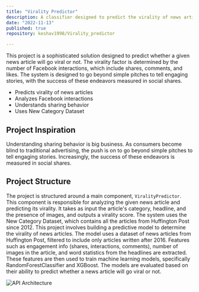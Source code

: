 ```yaml
---
title: "Virality Predictor"
description: A classifier designed to predict the virality of news articles based on the number of Facebook interactions. This project aims to understand sharing behavior and the factors that influence it, such as the article category, headline, and the presence of images.
date: "2022-11-13"
published: true
repository: keshav1998/Virality_predictor

---
```

This project is a sophisticated solution designed to predict whether a given news article will go viral or not. The virality factor is determined by the number of Facebook interactions, which include shares, comments, and likes. The system is designed to go beyond simple pitches to tell engaging stories, with the success of these endeavors measured in social shares.

- Predicts virality of news articles
- Analyzes Facebook interactions
- Understands sharing behavior
- Uses New Category Dataset

## Project Inspiration
Understanding sharing behavior is big business. As consumers become blind to traditional advertising, the push is on to go beyond simple pitches to tell engaging stories. Increasingly, the success of these endeavors is measured in social shares.

## Project Structure

The project is structured around a main component, `ViralityPredictor`. This component is responsible for analyzing the given news article and predicting its virality. It takes as input the article's category, headline, and the presence of images, and outputs a virality score. The system uses the New Category Dataset, which contains all the articles from Huffington Post since 2012.
This project involves building a predictive model to determine the virality of news articles. The model uses a dataset of news articles from Huffington Post, filtered to include only articles written after 2016. Features such as engagement info (shares, interactions, comments), number of images in the article, and word statistics from the headlines are extracted. These features are then used to train machine learning models, specifically RandomForestClassifier and XGBoost. The models are evaluated based on their ability to predict whether a news article will go viral or not.


![API Architecture](/virality_prediction.png.png)
